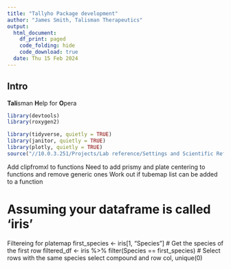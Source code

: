 ```yaml
---
title: "Tallyho Package development"
author: "James Smith, Talisman Therapeutics" 
output: 
  html_document: 
    df_print: paged 
    code_folding: hide 
    code_download: true 
  date: Thu 15 Feb 2024 
---
```


## Intro

**Tali**sman **H**elp for **O**pera 

```r
library(devtools)
library(roxygen2)

library(tidyverse, quietly = TRUE) 
library(janitor, quietly = TRUE) 
library(plotly, quietly = TRUE)
source("//10.0.3.251/Projects/Lab reference/Settings and Scientific Reference/slackrs/core_scripts/neuromuscular_function_1_6.r")

```

Add clipfromxl to functions
Need to add prismy and plate centering to functions and remove generic ones
Work out if tubemap list can be added to a function

# Assuming your dataframe is called 'iris'
Filtereing for platemap
first_species <- iris[1, "Species"]  # Get the species of the first row
filtered_df <- iris %>%
  filter(Species == first_species)  # Select rows with the same species
  select compound and row col, 
  unique(0)
